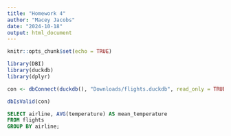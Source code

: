 ```yaml
---
title: "Homework 4"
author: "Macey Jacobs"
date: "2024-10-18"
output: html_document
---
```


```r
knitr::opts_chunk$set(echo = TRUE)
```

```r
library(DBI)
library(duckdb)
library(dplyr)
```
```r
con <- dbConnect(duckdb(), "Downloads/flights.duckdb", read_only = TRUE)
```
```r
dbIsValid(con)
```
```sql
SELECT airline, AVG(temperature) AS mean_temperature
FROM flights
GROUP BY airline;
```
